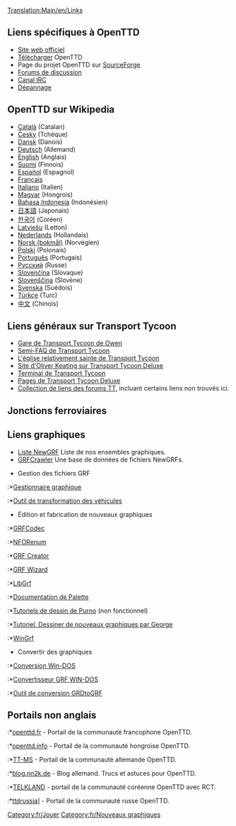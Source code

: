 [[Translation:Main/en/Links]]{{fr/Table des matières}}

==Liens spécifiques à OpenTTD==
*[http://www.openttd.org Site web officiel]
*[[Main/fr/Téléchargement|Télécharger]] OpenTTD
*Page du projet OpenTTD sur [http://sourceforge.net/projects/openttd SourceForge]
*[http://www.tt-forums.net/viewforum.php?f=55 Forums de discussion]
*[irc://irc.oftc.net/openttd Canal IRC]
*[[Main/fr/Dépannage|Dépannage]]

==OpenTTD sur Wikipedia==
*[http://ca.wikipedia.org/wiki/OpenTTD Català] (Catalan)
*[http://cs.wikipedia.org/wiki/OpenTTD Česky] (Tchèque)
*[http://de.wikipedia.org/wiki/OpenTTD Dansk] (Danois)
*[http://de.wikipedia.org/wiki/OpenTTD Deutsch] (Allemand)
*[http://en.wikipedia.org/wiki/OpenTTD English] (Anglais)
*[http://fi.wikipedia.org/wiki/OpenTTD Suomi] (Finnois)
*[http://es.wikipedia.org/wiki/OpenTTD Español] (Espagnol)
*[http://fr.wikipedia.org/wiki/OpenTTD Français]
*[http://it.wikipedia.org/wiki/Transport_Tycoon Italiano] (Italien)
*[http://hu.wikipedia.org/wiki/OpenTTD Magyar] (Hongrois)
*[http://id.wikipedia.org/wiki/OpenTTD Bahasa Indonesia] (Indonésien)
*[http://ja.wikipedia.org/wiki/OpenTTD 日本語] (Japonais)
*[http://ko.wikipedia.org/wiki/OpenTTD 한국어] (Coréen)
*[http://lv.wikipedia.org/wiki/OpenTTD Latviešu] (Letton)
*[http://nl.wikipedia.org/wiki/OpenTTD Nederlands] (Hollandais)
*[http://no.wikipedia.org/wiki/OpenTTD Norsk (bokmål)] (Norvégien)
*[http://pl.wikipedia.org/wiki/OpenTTD Polski] (Polonais)
*[http://pt.wikipedia.org/wiki/OpenTTD Português] (Portugais)
*[http://ru.wikipedia.org/wiki/OpenTTD Русский] (Russe)
*[http://sk.wikipedia.org/wiki/OpenTTD Slovenčina] (Slovaque)
*[http://sl.wikipedia.org/wiki/OpenTTD Slovenščina] (Slovène)
*[http://sv.wikipedia.org/wiki/OpenTTD Svenska] (Suédois)
*[http://tr.wikipedia.org/wiki/OpenTTD Türkçe] (Turc)
*[http://zh.wikipedia.org/wiki/OpenTTD 中文] (Chinois)

==Liens généraux sur Transport Tycoon==
*[http://www.transporttycoon.net/ Gare de Transport Tycoon de Owen]
*[http://i-want-a-website.com/about-tt/ Semi-FAQ de Transport Tycoon]
*[http://www.nylon.net/ttd/index.html L'église relativement sainte de Transport Tycoon]
*[http://o-keating.com/ttd/ Site d'Oliver Keating sur Transport Tycoon Deluxe]
*[http://www.tt-terminal.co.uk Terminal de Transport Tycoon]
*[http://www.tycoongames.net/ttdpages.html Pages de Transport Tycoon Deluxe]
*[http://linkage.tt-forums.net/ Collection de liens des forums TT], incluant certains liens non trouvés ici.

== Jonctions ferroviaires ==
{{:Liens/Jonctions ferroviaires/Fr}}

==Liens graphiques==
* [[Main/fr/Liste NewGRF|Liste NewGRF]] Liste de nos ensembles graphiques.
* [http://grfcrawler.tt-forums.net/ GRFCrawler] Une base de données de fichiers NewGRFs.

*Gestion des fichiers GRF
:*[http://ttdpatch.de.vu Gestionnaire graphique]
:*[http://www.antp.be/ttd/ Outil de transformation des véhicules]

*Édition et fabrication de nouveaux graphiques
:*[http://dev.openttdcoop.org/projects/grfcodec/ GRFCodec]
:*[http://dev.openttdcoop.org/projects/nforenum/ NFORenum]
:*[http://www.tt-forums.net/viewtopic.php?t=6326 GRF Creator]
:*[http://www.andreszsogon.com/grf-wizard/ GRF Wizard]
:*[http://www.tt-forums.net/viewtopic.php?t=4968 LibGrf]
:*[http://www.tt-forums.net/viewtopic.php?t=6002 Documentation de Palette]
:*[http://users.tt-forums.net/purno/PDT/index.php Tutoriels de dessin de Purno]   (non fonctionnel) 
:*[http://wiki.ttdpatch.net/tiki-index.php?page=DrawingSprites Tutoriel. Dessiner de nouveaux graphiques par George]
:*[http://ade.se/projects/wingrf/wingrf.zip WinGrf]

*Convertir des graphiques
:*[http://www.tt-forums.net/viewtopic.php?t=4447 Conversion Win-DOS]
:*[http://www.tt-forums.net/viewtopic.php?p=236890#236890 Convertisseur GRF WIN-DOS]
:*[http://www.tt-forums.net/viewtopic.php?t=5226 Outil de conversion GRDtoGRF]

==Portails non anglais==
:*[http://www.openttd.fr openttd.fr] - Portail de la communauté francophone OpenTTD.
:*[http://www.openttd.info openttd.info] - Portail de la communauté hongroise OpenTTD.
:*[http://www.tt-ms.de TT-MS] - Portail de la communauté allemande OpenTTD.
:*[http://blog.nn2k.de/spieletipps/openttd/ blog.nn2k.de] - Blog allemand. Trucs et astuces pour OpenTTD.
:*[http://www.korct.com TELKLAND] - portail de la communauté coréenne OpenTTD avec RCT.
:*[http://forums.ttdrussia.net ttdrussia]] - Portail de la communauté russe OpenTTD.


[[Category:fr/Jouer]]
[[Category:fr/Nouveaux graphiques]]